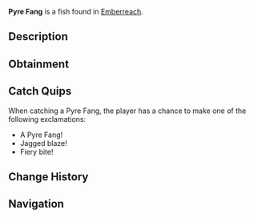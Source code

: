 {{FishInfobox
|image          = Pyre Fang.png
|rarity         = Common
|sea            = Second Sea
|location       = [[Emberreach]]
|sublocation    = 
|sources        = Fishing Rod
|radar_location = 
|prog_speed     = +12
|xp             = 18
|weather        = Foggy
|time           = Day
|season         = Autumn
|bait           = Worm
|base_weight    = 24
|base_value     = 37
|weight_range   = 12
|base_chance    = 108
|base_resil     = 78
}}
'''Pyre Fang''' is a {{Rarity|Common}} fish found in [[Emberreach]].

== Description ==
{{Description|A rugged fish, its fins sharp and tinged with embers.|Bestiary Entry}}

== Obtainment ==
{{Description|It lurks where the haze fuels the daylight’s glow.|Bestiary Hint}}
{{Fish Availability|
Emberreach/Freshwater Pond
|top_rods      = 
Lucky Rod\680293.19\221604.98;
Fischer's Rod\630122.14\268766.61;
Fast Rod\627069.58\267464.6;
Plastic Rod\617015.22\267832.23;
Free Spirit Rod\589240.7\0;
Candy Cane Rod\575816.6\266512.03;
Astralhook Rod\570949.43\0;
Verdant Shear Rod\531495.79\44245.13;
Blazebringer Rod\480521.38\37275.01;
Trident Rod\435304.76\31225.68;
Ethereal Prism Rod\374558.3\29507.16;
No-Life Rod\367185.01\36438.66;
Seraphic Rod\358838.25\25740.51;
Rod Of The Exalted One\347152.16\24846.36;
Steady Rod\345623.67\26542.26;
Rod Of The Forgotten Fang\344039.27\24852.12;
Challenger's Rod\339582.7\35800.99;
Depthseeker Rod\339160.5\26197.85;
Avalanche Rod\337002.48\26067.84;
Rod Of The Depths\336069.04\30499.58;
Volcanic Rod\334312.38\28769.93;
Zeus Rod\333156.44\28692.36
|recommended   = Free Spirit Rod
}}

== Catch Quips ==
When catching a Pyre Fang, the player has a chance to make one of the following exclamations:
* A Pyre Fang!
* Jagged blaze!
* Fiery bite!

== Change History ==
{{Change History|{{subst:Current Version}}}}

== Navigation ==
{{Fish Navbox|Emberreach}}